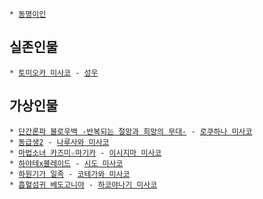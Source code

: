  * [[동명이인]]

== 실존인물 ==
 * [[토미오카 미사코]] - [[성우]]
== 가상인물 ==
 * [[단간론파 블로우백 -반복되는 절망과 희망의 무대-]] - [[로쿠하나 미사코]]
 * [[동급생2]] - [[나루사와 미사코]]
 * [[마법소녀 카즈미☆마기카]] - [[이시지마 미사코]]
 * [[하야테x블레이드]] - [[시도 미사코]]
 * [[하원기가 일족]] - [[코테가와 미사코]]
 * [[흡혈섬귀 베도고니아]] - [[하코야나기 미사코]]
